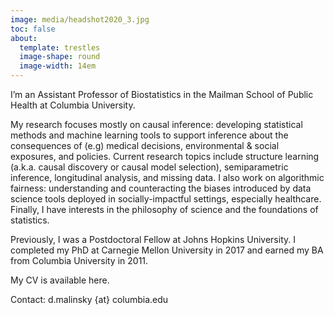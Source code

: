 ```yaml
---
image: media/headshot2020_3.jpg
toc: false
about: 
  template: trestles
  image-shape: round
  image-width: 14em
---
```


I'm an Assistant Professor of Biostatistics in the Mailman School of Public Health at Columbia University.

My research focuses mostly on causal inference: developing statistical methods and machine learning tools to support inference about the consequences of (e.g) medical decisions, environmental & social exposures, and policies. Current research topics include structure learning (a.k.a. causal discovery or causal model selection), semiparametric inference, longitudinal analysis, and missing data. I also work on algorithmic fairness: understanding and counteracting the biases introduced by data science tools deployed in socially-impactful settings, especially healthcare. Finally, I have interests in the philosophy of science and the foundations of statistics.

Previously, I was a Postdoctoral Fellow at Johns Hopkins University. I completed my PhD at Carnegie Mellon University in 2017 and earned my BA from Columbia University in 2011.

My CV is available here.

Contact: d.malinsky {at} columbia.edu
